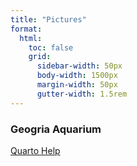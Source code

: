 ```yaml
---
title: "Pictures"
format:
  html:
    toc: false
    grid:
      sidebar-width: 50px
      body-width: 1500px
      margin-width: 50px
      gutter-width: 1.5rem
---
```


### Geogria Aquarium

[Quarto Help](https://quarto.org/docs/authoring/figures.html)
